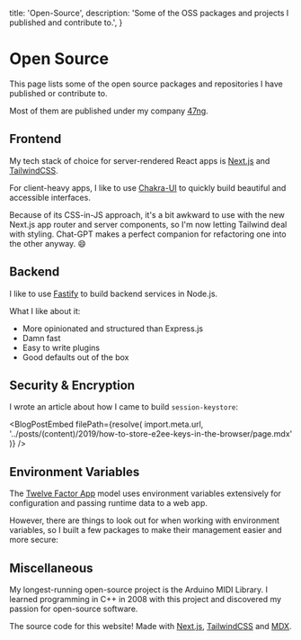   title: 'Open-Source',
  description:
    'Some of the OSS packages and projects I published and contribute to.',
}



# Open Source

This page lists some of the open source packages and repositories I have published or contribute to.

Most of them are published under my company [47ng](https://github.com/47ng).

## Frontend

My tech stack of choice for server-rendered React apps is [Next.js](https://nextjs.org/)
and [TailwindCSS](https://tailwindcss.com/).

For client-heavy apps, I like to use [Chakra-UI](https://chakra-ui.com/) to
quickly build beautiful and accessible interfaces.

Because of its CSS-in-JS approach, it's a bit awkward to use with the
new Next.js app router and server components, so I'm now letting Tailwind deal
with styling. Chat-GPT makes a perfect companion for refactoring one into the other
anyway. 😄

## Backend

I like to use [Fastify](https://fastify.io) to build backend services in Node.js.

What I like about it:

- More opinionated and structured than Express.js
- Damn fast
- Easy to write plugins
- Good defaults out of the box

<NpmPackage
  pkg="fastify-micro"
  repo="47ng/fastify-micro"
  accent="text-amber-500"
/>

<NpmPackage
  pkg="fastify-cron"
  repo="47ng/fastify-cron"
  accent="text-green-500"
/>

<GitHubRepo slug="47ng/actions-clever-cloud" />

## Security & Encryption

<NpmPackage pkg="session-keystore" repo="47ng/session-keystore" />

I wrote an article about how I came to build `session-keystore`:


<BlogPostEmbed
  filePath={resolve(
    import.meta.url,
    '../posts/(content)/2019/how-to-store-e2ee-keys-in-the-browser/page.mdx'
  )}
/>

<NpmPackage pkg="@47ng/cloak" repo="47ng/cloak" />

<GitHubRepo slug="SocialGouv/e2esdk" />

## Environment Variables

The [Twelve Factor App](https://12factor.net/config) model uses environment
variables extensively for configuration and passing runtime data to a web app.

However, there are things to look out for when working with environment
variables, so I built a few packages to make their management easier and more
secure:

<NpmPackage pkg="redact-env" repo="47ng/redact-env" />

<NpmPackage pkg="env-alias" repo="47ng/env-alias" />

<NpmPackage pkg="@47ng/check-env" repo="47ng/check-env" />

## Miscellaneous

<NpmPackage pkg="@47ng/codec" repo="47ng/codec" />

My longest-running open-source project is the Arduino MIDI Library. I learned programming in C++ in 2008 with this project and discovered my passion for open-source software.

<GitHubRepo slug="FortySevenEffects/arduino_midi_library" />

The source code for this website! Made with <a href="https://nextjs.org" className="underline">Next.js</a>, <a href="https://tailwindcss.com" className="underline">TailwindCSS</a> and <a href="https://mdxjs.com/" className="underline">MDX</a>.

<GitHubRepo slug="franky47/francoisbest.com" />
